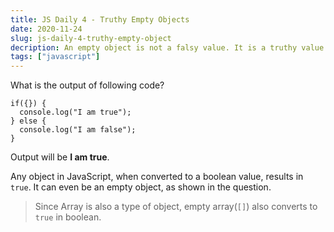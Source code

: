 ```yaml
---
title: JS Daily 4 - Truthy Empty Objects
date: 2020-11-24
slug: js-daily-4-truthy-empty-object
decription: An empty object is not a falsy value. It is a truthy value in JavaScript.
tags: ["javascript"]
---
```



What is the output of following code?

```javascript{numberLines: true}
if({}) {
  console.log("I am true");
} else {
  console.log("I am false");
}
```

<Divider />

Output will be **I am true**.

Any object in JavaScript, when converted to a boolean value, results in `true`. It can even be an empty object, as shown in the question.

> Since Array is also a type of object, empty array(`[]`) also converts to `true` in boolean.
